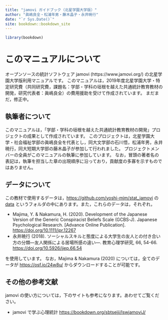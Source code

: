 ```yaml
---
title: "jamovi ガイドブック（北星学園大学版）"
author: "眞嶋良全・松浦年男・藤木晶子・永井暁行"
date: "`r Sys.Date()`"
site: bookdown::bookdown_site
---
```


```r
library(bookdown)
```

# このマニュアルについて

オープンソースの統計ソフトウェア jamovi (https://www.jamovi.org/) の北星学園大学版利用マニュアルです。
このマニュアルは，2019年度北星学園大学・特定研究費（共同研究費，課題名：学部・学科の垣根を越えた共通統計教育教材の開発，研究代表者：眞嶋良全）の費用援助を受けて作成されています。
まだまだ，修正中。

## 執筆者について

このマニュアルは，「学部・学科の垣根を越えた共通統計教育教材の開発」プロジェクトの成果として作成されています。
このプロジェクトは，北星学園大学・社会福祉学部の眞嶋良全を代表とし，同大文学部の石川悟，松浦年男，永井暁行，同大短期大学部の藤木晶子が参加して行われました。
プロジェクトメンバーの全員がこのマニュアルの執筆に参加しています。
なお，冒頭の著者名の表記は，執筆を担当した章の出現順序に沿っており，貢献度の多寡を示すものではありません。

## データについて

この教材で使用するデータは，[https://github.com/yoshi-mjm/stat_jamovi](https://github.com/yoshi-mjm/stat_jamovi){target="_blank"} の [data](https://github.com/yoshi-mjm/stat_jamovi/tree/master/data){target="_blank"} というフォルダの中にあります。また，これらのデータは，それぞれ，

- Majima, Y. & Nakamura, H. (2020). Development of the Japanese Version of the Generic Conspiracist Beliefs Scale (GCBS‐J). Japanese Psychological Research. [Advance Online Publication]. [https://doi.org/10.1111/jpr.12267](https://doi.org/10.1111/jpr.12267){target="_blank"}
- 永井暁行 (2018). ソーシャルスキルと態度による大学生の友人との付き合い方の分類―友人関係による居場所感の違い―. 教育心理学研究, 66, 54-66. [https://doi.org/10.5926/jjep.66.54](https://doi.org/10.5926/jjep.66.54){target="_blank"}

を使用しています。
なお，Majima & Nakamura (2020) については，全てのデータが [https://osf.io/24w8u/](https://osf.io/24w8u/){target="_blank"}  からダウンロードすることが可能です。

## その他の参考文献

jamovi の使い方については，下のサイトも参考になります。あわせてご覧ください。

- jamovi で学ぶ心理統計 [https://bookdown.org/sbtseiji/lswjamoviJ/](https://bookdown.org/sbtseiji/lswjamoviJ/){target="_blank"}